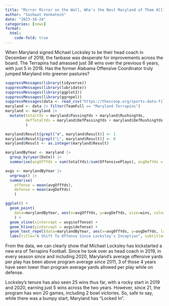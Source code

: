 ```yaml
---
title: "Mirror Mirror on the Wall, Who's the Best Maryland of Them All?"
author: "Sashwat Venkatesh"
date: "2023-10-24"
categories: [news]
format:
  html:
    code-fold: true
---
```


When Maryland signed Michael Locksley to be their head coach in December of 2018, the fanbase was desperate for improvements across the board. The Terrapins had amassed just 38 wins over the previous 6 years, with just 5 in 2018. Has the former Alabama Offensive Coordinator truly jumped Maryland into greener pastures?

```r
suppressMessages(library(tidyverse))
suppressMessages(library(lubridate))
suppressMessages(library(ggplot2))
suppressMessages(library(ggrepel))
suppressMessages(data <- read_csv("https://thescoop.org/sports-data-files/footballlogs1123.csv"))
maryland <- data |> filter(TeamFull == "Maryland Terrapins")
maryland <- maryland |> 
  mutate(totalYds = maryland$PassingYds + maryland$RushingYds, 
         defTotalYds = maryland$DefPassingYds + maryland$DefRushingYds
         )

maryland$Result[grepl("W", maryland$Result)] <- 1
maryland$Result[grepl("L", maryland$Result)] <- 0
maryland$Result <- as.integer(maryland$Result)

marylandByYear <- maryland |> 
  group_by(year(Date)) |> 
  summarise(avgOffYds = sum(totalYds)/sum(OffensivePlays), avgDefYds = sum(defTotalYds)/sum(DefPlays), wins = sum(Result))

avgs <- marylandByYear |> 
  ungroup() |> 
  summarise(
    offense = mean(avgOffYds), 
    defense = mean(avgDefYds)
    )

ggplot() + 
  geom_point(
    data=marylandByYear, aes(x=avgOffYds, y=avgDefYds, size=wins, color="red")
    ) +
  geom_vline(xintercept = avgs$offense) +
  geom_hline(yintercept = avgs$defense) +
  geom_text_repel(data=marylandByYear, aes(x=avgOffYds, y=avgDefYds, label=`year(Date)`)) +
  labs(title="A Shift To Offense Since Locksley's Inception", subtitle="4 of Locksley's 5 seasons leading the Terps have seen above average offensive production" , caption="Source: NCAA Data 2011-2023 | By Sashwat Venkatesh")  + theme_minimal()


```

From the data, we can clearly show that Michael Locksley has kickstarted a new era of Terrapins Football. Since he took over as head coach in 2019, in every season since and including 2020, Maryland's average offensive yards per play has been above program average since 2011, 3 of those 4 years have seen lower than program average yards allowed per play while on defense.

Locksley's tenure has also seen 25 wins thus far, with a rocky start in 2019 and 2020, earning just 5 wins across the two years. However, since 21, the program has won 20 games, including 2 bowl victories. So, safe to say, while there was a bumpy start, Maryland has "Locked In".
